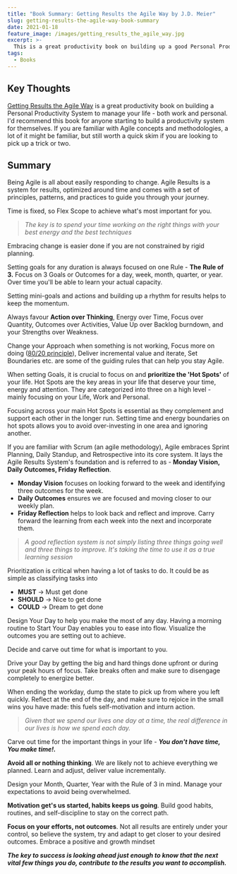 ```yaml
---
title: "Book Summary: Getting Results the Agile Way by J.D. Meier"
slug: getting-results-the-agile-way-book-summary
date: 2021-01-18
feature_image: /images/getting_results_the_agile_way.jpg
excerpt: >-
  This is a great productivity book on building up a good Personal Productivity System to manage your life - both work and personal. I'd recommend this book for anyone starting to build a productivity system for themselves.
tags:
  - Books
---
```

## Key Thoughts

[Getting Results the Agile Way](https://amzn.to/3lmeWaQ) is a great productivity book on building a Personal Productivity System to manage your life - both work and personal. I'd recommend this book for anyone starting to build a productivity system for themselves. If you are familiar with Agile concepts and methodologies, a lot of it might be familiar, but still worth a quick skim if you are looking to pick up a trick or two.

## Summary

Being Agile is all about easily responding to change. Agile Results is a system for results, optimized around time and comes with a set of principles, patterns, and practices to guide you through your journey.

Time is fixed, so Flex Scope to achieve what's most important for you.

> _The key is to spend your time working on the right things with your best energy and the best techniques_

Embracing change is easier done if you are not constrained by rigid planning.

Setting goals for any duration is always focused on one Rule - **The Rule of 3.** Focus on 3 Goals or Outcomes for a day, week, month, quarter, or year. Over time you'll be able to learn your actual capacity.

Setting mini-goals and actions and building up a rhythm for results helps to keep the momentum.

Always favour **Action over Thinking**, Energy over Time, Focus over Quantity, Outcomes over Activities, Value Up over Backlog burndown, and your Strengths over Weakness.

Change your Approach when something is not working, Focus more on doing ([80/20 principle](https://en.wikipedia.org/wiki/Pareto_principle)), Deliver incremental value and iterate, Set Boundaries etc. are some of the guiding rules that can help you stay Agile.

When setting Goals, it is crucial to focus on and **prioritize the 'Hot Spots'** of your life. Hot Spots are the key areas in your life that deserve your time, energy and attention. They are categorized into three on a high level - mainly focusing on your Life, Work and Personal.

Focusing across your main Hot Spots is essential as they complement and support each other in the longer run. Setting time and energy boundaries on hot spots allows you to avoid over-investing in one area and ignoring another.

If you are familiar with Scrum (an agile methodology), Agile embraces Sprint Planning, Daily Standup, and Retrospective into its core system. It lays the Agile Results System's foundation and is referred to as - **Monday Vision, Daily Outcomes, Friday Reflection**.

-   **Monday Vision** focuses on looking forward to the week and identifying three outcomes for the week.
-   **Daily Outcomes** ensures we are focused and moving closer to our weekly plan.
-   **Friday Reflection** helps to look back and reflect and improve. Carry forward the learning from each week into the next and incorporate them.

> _A good reflection system is not simply listing three things going well and three things to improve. It's taking the time to use it as a true learning session_

Prioritization is critical when having a lot of tasks to do. It could be as simple as classifying tasks into

-   **MUST** → Must get done
-   **SHOULD** → Nice to get done
-   **COULD** → Dream to get done

Design Your Day to help you make the most of any day. Having a morning routine to Start Your Day enables you to ease into flow. Visualize the outcomes you are setting out to achieve.

Decide and carve out time for what is important to you.

Drive your Day by getting the big and hard things done upfront or during your peak hours of focus. Take breaks often and make sure to disengage completely to energize better.

When ending the workday, dump the state to pick up from where you left quickly. Reflect at the end of the day, and make sure to rejoice in the small wins you have made: this fuels self-motivation and inturn action.

> _Given that we spend our lives one day at a time, the real difference in our lives is how we spend each day._

Carve out time for the important things in your life - **_You don't have time, You make time!._**

**Avoid all or nothing thinking**. We are likely not to achieve everything we planned. Learn and adjust, deliver value incrementally.

Design your Month, Quarter, Year with the Rule of 3 in mind. Manage your expectations to avoid being overwhelmed.

**Motivation get's us started, habits keeps us going**. Build good habits, routines, and self-discipline to stay on the correct path.

**Focus on your efforts, not outcomes**. Not all results are entirely under your control, so believe the system, try and adapt to get closer to your desired outcomes. Embrace a positive and growth mindset

**_The key to success is looking ahead just enough to know that the next vital few things you do, contribute to the results you want to accomplish._**